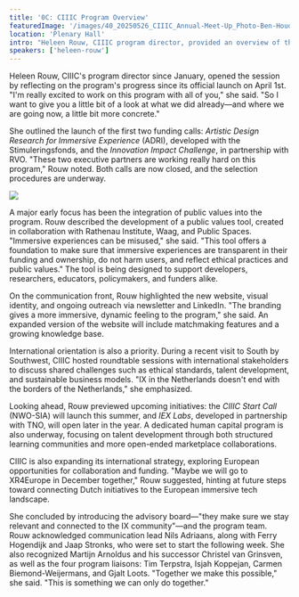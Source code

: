 ```yaml
---
title: '0C: CIIIC Program Overview'
featuredImage: '/images/40_20250526_CIIIC_Annual-Meet-Up_Photo-Ben-Houdijk_lr_16684.jpeg'
location: 'Plenary Hall'
intro: "Heleen Rouw, CIIIC program director, provided an overview of the program's progress and future directions, highlighting key initiatives and partnerships."
speakers: ['heleen-rouw']
---
```



Heleen Rouw, CIIIC's program director since January, opened the session by reflecting on the program's progress since its official launch on April 1st. "I'm really excited to work on this program with all of you," she said. "So I want to give you a little bit of a look at what we did already—and where we are going now, a little bit more concrete."

She outlined the launch of the first two funding calls: _Artistic Design Research for Immersive Experience_ (ADRI), developed with the Stimuleringsfonds, and the _Innovation Impact Challenge_, in partnership with RVO. "These two executive partners are working really hard on this program," Rouw noted. Both calls are now closed, and the selection procedures are underway.

<Image src="/images/41_20250526_CIIIC_Annual-Meet-Up_Photo-Ben-Houdijk_lr_1566.jpeg" />

A major early focus has been the integration of public values into the program. Rouw described the development of a public values tool, created in collaboration with Rathenau Institute, Waag, and Public Spaces. "Immersive experiences can be misused," she said. "This tool offers a foundation to make sure that immersive experiences are transparent in their funding and ownership, do not harm users, and reflect ethical practices and public values." The tool is being designed to support developers, researchers, educators, policymakers, and funders alike.

On the communication front, Rouw highlighted the new website, visual identity, and ongoing outreach via newsletter and LinkedIn. "The branding gives a more immersive, dynamic feeling to the program," she said. An expanded version of the website will include matchmaking features and a growing knowledge base.

International orientation is also a priority. During a recent visit to South by Southwest, CIIIC hosted roundtable sessions with international stakeholders to discuss shared challenges such as ethical standards, talent development, and sustainable business models. "IX in the Netherlands doesn't end with the borders of the Netherlands," she emphasized.

Looking ahead, Rouw previewed upcoming initiatives: the _CIIIC Start Call_ (NWO-SIA) will launch this summer, and _IEX Labs_, developed in partnership with TNO, will open later in the year. A dedicated human capital program is also underway, focusing on talent development through both structured learning communities and more open-ended marketplace collaborations.

CIIIC is also expanding its international strategy, exploring European opportunities for collaboration and funding. "Maybe we will go to XR4Europe in December together," Rouw suggested, hinting at future steps toward connecting Dutch initiatives to the European immersive tech landscape.

She concluded by introducing the advisory board—"they make sure we stay relevant and connected to the IX community"—and the program team. Rouw acknowledged communication lead Nils Adriaans, along with Ferry Hogendijk and Jaap Stronks, who were set to start the following week. She also recognized Martijn Arnoldus and his successor Christel van Grinsven, as well as the four program liaisons: Tim Terpstra, Isjah Koppejan, Carmen Biemond-Weijermans, and Gjalt Loots. "Together we make this possible," she said. "This is something we can only do together."
